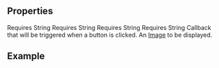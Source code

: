 
<Meta
  title="Teaser Section"
  subtitle="a complete Teaser section"
/>

## Properties

<PropsTable>
      <PropsTableRow value="headline">
        Requires <span class="code">String</span>
      </PropsTableRow>
      <PropsTableRow value="kicker">
        Requires <span class="code">String</span>
      </PropsTableRow>
      <PropsTableRow value="text">
        Requires <span class="code">String</span>
      </PropsTableRow>
      <PropsTableRow value="buttonText">
        Requires <span class="code">String</span>
      </PropsTableRow>
      <PropsTableRow value="handleButtonClick()">
        Callback that will be triggered when a button is clicked.
      </PropsTableRow>
      <PropsTableRow value="image">
        An <a href="/#/components/image">Image</a> to be displayed.
      </PropsTableRow>
</PropsTable>

## Example

<ExampleLoader example="TeaserSection.tsx"/>